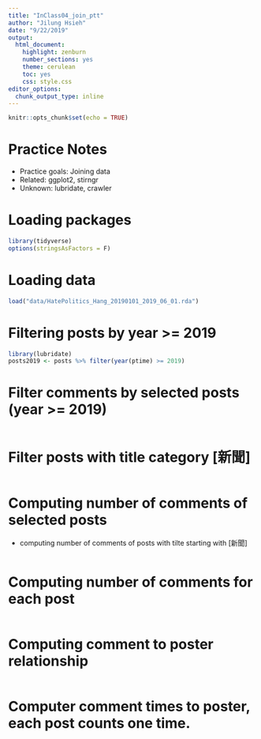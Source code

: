 ```yaml
---
title: "InClass04_join_ptt"
author: "Jilung Hsieh"
date: "9/22/2019"
output:
  html_document:
    highlight: zenburn
    number_sections: yes
    theme: cerulean
    toc: yes
    css: style.css
editor_options:
  chunk_output_type: inline
---
```


```r
knitr::opts_chunk$set(echo = TRUE)
```

# Practice Notes
- Practice goals: Joining data
- Related: ggplot2, stirngr
- Unknown: lubridate, crawler


# Loading packages
```r
library(tidyverse)
options(stringsAsFactors = F)
```

# Loading data
```r
load("data/HatePolitics_Hang_20190101_2019_06_01.rda")
```

# Filtering posts by year >= 2019
```r
library(lubridate)
posts2019 <- posts %>% filter(year(ptime) >= 2019)
```


# Filter comments by selected posts (year >= 2019)
```r

```

# Filter posts with title category [新聞]
```r

```

# Computing number of comments of selected posts
- computing number of comments of posts with tilte starting with [新聞]
```r

```

# Computing number of comments for each post
```r

```

# Computing comment to poster relationship
```r

```


# Computer comment times to poster, each post counts one time.
```r

```


```r

```








